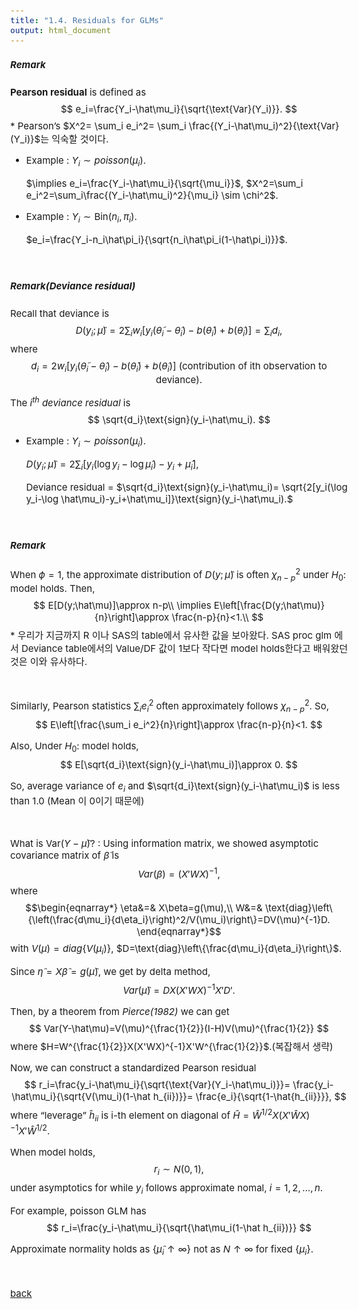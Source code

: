 ```yaml
---
title: "1.4. Residuals for GLMs"
output: html_document
---
```


<style type="text/css">

body, td {
   font-size: 15px;
}
pre {
  font-size: 15px
}
</style>


##### Remark
**Pearson residual** is defined as 
$$
e_i=\frac{Y_i-\hat\mu_i}{\sqrt{\text{Var}(Y_i)}}.
$$
   * Pearson's $X^2= \sum_i e_i^2= \sum_i \frac{(Y_i-\hat\mu_i)^2}{\text{Var}(Y_i)}$는 익숙할 것이다. 
   
   * Example : $Y_i\sim poisson(\mu_i)$. 
      
      $\implies e_i=\frac{Y_i-\hat\mu_i}{\sqrt{\mu_i}}$, $X^2=\sum_i e_i^2=\sum_i\frac{(Y_i-\hat\mu_i)^2}{\mu_i} \sim \chi^2$.
      
   * Example : $Y_i\sim \text{Bin}(n_i,\pi_i)$. 
      
      $e_i=\frac{Y_i-n_i\hat\pi_i}{\sqrt{n_i\hat\pi_i(1-\hat\pi_i)}}$.
      

&nbsp;&nbsp;

##### Remark(Deviance residual)

Recall that deviance is
$$
D(y_i;\hat\mu)= 2\sum_i w_i[y_i(\tilde\theta_i-\hat\theta_i)-b(\tilde\theta_i)+b(\hat\theta_i)]=\sum_id_i,
$$
where 
$$
d_i=2 w_i[y_i(\tilde\theta_i-\hat\theta_i)-b(\tilde\theta_i)+b(\hat\theta_i)]\mbox{ }\mbox{ }\mbox{ (contribution of ith observation to deviance)}.
$$       

The *$i^{th}$ deviance residual* is 
$$
\sqrt{d_i}\text{sign}(y_i-\hat\mu_i).
$$

  * Example : $Y_i\sim poisson(\mu_i)$.
  
     $D(y_i;\hat\mu)= 2\sum_i [y_i(\log y_i-\log \hat\mu_i)-y_i+\hat\mu_i]$,
     
     Deviance residual = $\sqrt{d_i}\text{sign}(y_i-\hat\mu_i)= \sqrt{2[y_i(\log y_i-\log \hat\mu_i)-y_i+\hat\mu_i]}\text{sign}(y_i-\hat\mu_i).$
     
     
&nbsp;&nbsp;

##### Remark
When $\phi=1$, the approximate distribution of $D(y; \hat\mu)$ is often $\chi^2_{n-p}$ under $H_0 :$ model holds. Then, 
$$
E[D(y;\hat\mu)]\approx n-p\\
\implies E\left[\frac{D(y;\hat\mu)}{n}\right]\approx \frac{n-p}{n}<1.\\
$$
  * 우리가  지금까지 R 이나 SAS의 table에서 유사한 값을 보아왔다. SAS proc glm 에서 Deviance table에서의 Value/DF 값이 1보다 작다면 model holds한다고 배워왔던 것은 이와 유사하다. 

&nbsp;

Similarly, Pearson statistics $\sum_i e_i^2$ often approximately follows $\chi^2_{n-p}$. So, 
$$
E\left[\frac{\sum_i e_i^2}{n}\right]\approx \frac{n-p}{n}<1. 
$$ 

Also, Under $H_0:$ model holds, 
$$
E[\sqrt{d_i}\text{sign}(y_i-\hat\mu_i)]\approx 0.
$$

So, average variance of $e_i$ and $\sqrt{d_i}\text{sign}(y_i-\hat\mu_i)$ is less than 1.0 (Mean 이 0이기 때문에)

&nbsp;

What is $\text{Var}(Y-\hat\mu)$? : Using information matrix, we showed asymptotic covariance matrix of $\hat\beta$ is
$$
   Var(\beta)=(X'WX)^{-1},
$$
where 
$$\begin{eqnarray*}
\eta&=& X\beta=g(\mu),\\
W&=& \text{diag}\left\{\left(\frac{d\mu_i}{d\eta_i}\right)^2/V(\mu_i)\right\}=DV(\mu)^{-1}D.
\end{eqnarray*}$$
with $V(\mu)=diag\{V(\mu_i)\}$, $D=\text{diag}\left\{\frac{d\mu_i}{d\eta_i}\right\}$. 

Since $\hat\eta=X\hat\beta=g(\hat\mu)$, we get by delta method,
$$
Var(\hat\mu)=DX(X'WX)^{-1}X'D'.
$$

Then, by a theorem from *Pierce(1982)* we can get
$$
Var(Y-\hat\mu)=V(\mu)^{\frac{1}{2}}(I-H)V(\mu)^{\frac{1}{2}}
$$
where $H=W^{\frac{1}{2}}X(X'WX)^{-1}X'W^{\frac{1}{2}}$.(복잡해서 생략)

Now, we can construct a standardized Pearson residual
$$
r_i=\frac{y_i-\hat\mu_i}{\sqrt{\text{Var}(Y_i-\hat\mu_i)}}= \frac{y_i-\hat\mu_i}{\sqrt{V(\mu_i)(1-\hat h_{ii})}}= \frac{e_i}{\sqrt{1-\hat{h_{ii}}}}, 
$$
where "leverage" $\hat h_{ii}$ is i-th element on diagonal of $\hat{H}=\hat W^{1/2}X(X'\hat W X)^{-1}X'\hat W^{1/2}$. 

When model holds,
$$
r_i\sim N(0,1),
$$
under asymptotics for while $y_i$ follows approximate nomal, $i=1,2,\ldots,n$.



For example, poisson GLM has
$$
r_i=\frac{y_i-\hat\mu_i}{\sqrt{\hat\mu_i(1-\hat h_{ii})}}
$$

Approximate normality holds as $\{ \hat\mu_i \uparrow \infty\}$ not as $N\uparrow \infty$ for fixed $\{\mu_i\}$.

&nbsp;&nbsp;

[back](../glm.html)



